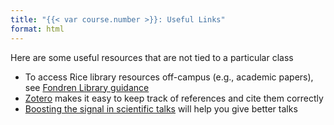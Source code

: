 ```yaml
---
title: "{{< var course.number >}}: Useful Links"
format: html
---
```



Here are some useful resources that are not tied to a particular class

* To access Rice library resources off-campus (e.g., academic papers), see [Fondren Library guidance](https://library.rice.edu/offcampus)
* [Zotero](https://dossgollin-lab.github.io/lab-guide/toolkit/zotero/) makes it easy to keep track of references and cite them correctly
* [Boosting the signal in scientific talks](https://doi.org/10.1038/d41586-020-00838-3) will help you give better talks
